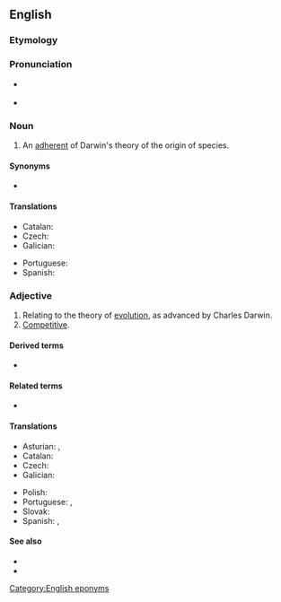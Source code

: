 {{also|darwinian}}
==English==

===Etymology===
{{suffix|en|Darwin|ian}}

===Pronunciation===
* {{a|RP}} {{IPA|/dɑːˈwɪni.ən/|lang=en}}
* {{rhymes|ɪniən|lang=en}}

===Noun===
{{en-noun}}

# An [[adherent]] of Darwin's theory of the origin of species.

====Synonyms====
* {{l|en|Darwinist}}

====Translations====
{{trans-top|adherent of Darwin's theory}}
* Catalan: {{t|ca|darwinista|m|f}}
* Czech: {{t|cs|darwinista|m}}
* Galician: {{t|gl|darwinista|m|f}}
{{trans-mid}}
* Portuguese: {{t|pt|darwinista|m|f}}
* Spanish: {{t|es|darwinista|m|f}}
{{trans-bottom}}

===Adjective===
{{en-adj}}

# Relating to the theory of [[evolution]], as advanced by Charles Darwin.
# [[competitive|Competitive]].

====Derived terms====
* {{l|en|Darwinianism}}

====Related terms====
* {{l|en|Darwinism}}

====Translations====
{{trans-top|relating to the theory of evolution}}
* Asturian: {{t|ast|darvinianu}}, {{t|ast|darvinista}}
* Catalan: {{t|ca|darwinià}}
* Czech: {{t|cs|darwinovský}}
* Galician: {{t|gl|darwinista}}
{{trans-mid}}
* Polish: {{t|pl|darwinowski}}
* Portuguese: {{t|pt|darwiniano}}, {{t|pt|darwinista}}
* Slovak: {{t|sk|darvinovský}}
* Spanish: {{t|es|darwiniano}}, {{t|es|darwinista}}
{{trans-bottom}}

====See also====
* {{l|en|survival of the fittest}}
* {{l|en|natural selection}}

[[Category:English eponyms]]